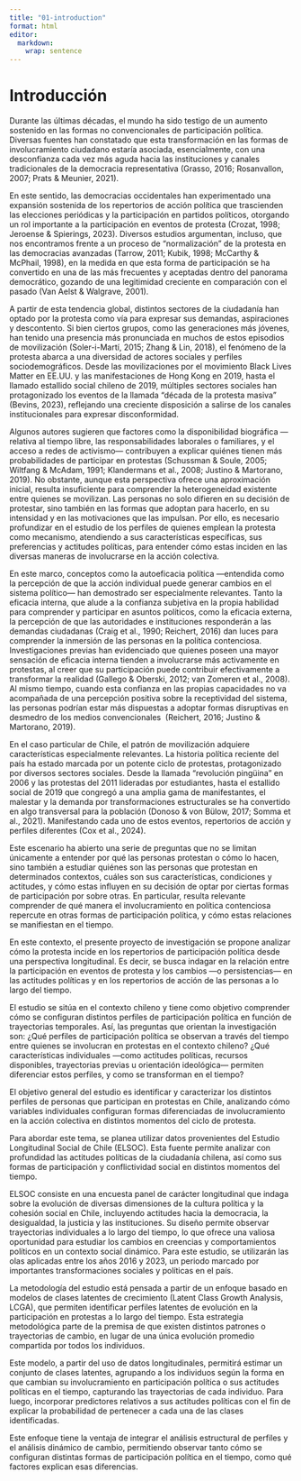 ```yaml
---
title: "01-introduction"
format: html
editor: 
  markdown: 
    wrap: sentence
---
```


# Introducción

Durante las últimas décadas, el mundo ha sido testigo de un aumento sostenido en las formas no convencionales de participación política.
Diversas fuentes han constatado que esta transformación en las formas de involucramiento ciudadano estaría asociada, esencialmente, con una desconfianza cada vez más aguda hacia las instituciones y canales tradicionales de la democracia representativa (Grasso, 2016; Rosanvallon, 2007; Prats & Meunier, 2021).

En este sentido, las democracias occidentales han experimentado una expansión sostenida de los repertorios de acción política que trascienden las elecciones periódicas y la participación en partidos políticos, otorgando un rol importante a la participación en eventos de protesta (Crozat, 1998; Jeroense & Spierings, 2023).
Diversos estudios argumentan, incluso, que nos encontramos frente a un proceso de “normalización” de la protesta en las democracias avanzadas (Tarrow, 2011; Kubik, 1998; McCarthy & McPhail, 1998), en la medida en que esta forma de participación se ha convertido en una de las más frecuentes y aceptadas dentro del panorama democrático, gozando de una legitimidad creciente en comparación con el pasado (Van Aelst & Walgrave, 2001).

A partir de esta tendencia global, distintos sectores de la ciudadanía han optado por la protesta como vía para expresar sus demandas, aspiraciones y descontento.
Si bien ciertos grupos, como las generaciones más jóvenes, han tenido una presencia más pronunciada en muchos de estos episodios de movilización (Soler-i-Martí, 2015; Zhang & Lin, 2018), el fenómeno de la protesta abarca a una diversidad de actores sociales y perfiles sociodemográficos.
Desde las movilizaciones por el movimiento Black Lives Matter en EE.UU.
y las manifestaciones de Hong Kong en 2019, hasta el llamado estallido social chileno de 2019, múltiples sectores sociales han protagonizado los eventos de la llamada “década de la protesta masiva” (Bevins, 2023), reflejando una creciente disposición a salirse de los canales institucionales para expresar disconformidad.

Algunos autores sugieren que factores como la disponibilidad biográfica —relativa al tiempo libre, las responsabilidades laborales o familiares, y el acceso a redes de activismo— contribuyen a explicar quiénes tienen más probabilidades de participar en protestas (Schussman & Soule, 2005; Wiltfang & McAdam, 1991; Klandermans et al., 2008; Justino & Martorano, 2019).
No obstante, aunque esta perspectiva ofrece una aproximación inicial, resulta insuficiente para comprender la heterogeneidad existente entre quienes se movilizan.
Las personas no solo difieren en su decisión de protestar, sino también en las formas que adoptan para hacerlo, en su intensidad y en las motivaciones que las impulsan.
Por ello, es necesario profundizar en el estudio de los perfiles de quienes emplean la protesta como mecanismo, atendiendo a sus características específicas, sus preferencias y actitudes políticas, para entender cómo estas inciden en las diversas maneras de involucrarse en la acción colectiva.

En este marco, conceptos como la autoeficacia política —entendida como la percepción de que la acción individual puede generar cambios en el sistema político— han demostrado ser especialmente relevantes.
Tanto la eficacia interna, que alude a la confianza subjetiva en la propia habilidad para comprender y participar en asuntos políticos, como la eficacia externa, la percepción de que las autoridades e instituciones responderán a las demandas ciudadanas (Craig et al., 1990; Reichert, 2016) dan luces para comprender la inmersión de las personas en la política contenciosa.
Investigaciones previas han evidenciado que quienes poseen una mayor sensación de eficacia interna tienden a involucrarse más activamente en protestas, al creer que su participación puede contribuir efectivamente a transformar la realidad (Gallego & Oberski, 2012; van Zomeren et al., 2008).
Al mismo tiempo, cuando esta confianza en las propias capacidades no va acompañada de una percepción positiva sobre la receptividad del sistema, las personas podrían estar más dispuestas a adoptar formas disruptivas en desmedro de los medios convencionales  (Reichert, 2016; Justino & Martorano, 2019).

En el caso particular de Chile, el patrón de movilización adquiere características especialmente relevantes.
La historia política reciente del país ha estado marcada por un potente ciclo de protestas, protagonizado por diversos sectores sociales.
Desde la llamada “revolución pingüina” en 2006 y las protestas del 2011 lideradas por estudiantes, hasta el estallido social de 2019 que congregó a una amplia gama de manifestantes, el malestar y la demanda por transformaciones estructurales se ha convertido en algo transversal para la población (Donoso & von Bülow, 2017; Somma et al., 2021).
Manifestando cada uno de estos eventos, repertorios de acción y perfiles diferentes (Cox et al., 2024).

Este escenario ha abierto una serie de preguntas que no se limitan únicamente a entender por qué las personas protestan o cómo lo hacen, sino también a estudiar quiénes son las personas que protestan en determinados contextos, cuáles son sus características, condiciones y actitudes, y cómo estas influyen en su decisión de optar por ciertas formas de participación por sobre otras.
En particular, resulta relevante comprender de qué manera el involucramiento en política contenciosa repercute en otras formas de participación política, y cómo estas relaciones se manifiestan en el tiempo.

En este contexto, el presente proyecto de investigación se propone analizar cómo la protesta incide en los repertorios de participación política desde una perspectiva longitudinal.
Es decir, se busca indagar en la relación entre la participación en eventos de protesta y los cambios —o persistencias— en las actitudes políticas y en los repertorios de acción de las personas a lo largo del tiempo.

El estudio se sitúa en el contexto chileno y tiene como objetivo comprender cómo se configuran distintos perfiles de participación política en función de trayectorias temporales.
Así, las preguntas que orientan la investigación son: ¿Qué perfiles de participación política se observan a través del tiempo entre quienes se involucran en protestas en el contexto chileno?
¿Qué características individuales —como actitudes políticas, recursos disponibles, trayectorias previas u orientación ideológica— permiten diferenciar estos perfiles, y como se transforman en el tiempo? 

El objetivo general del estudio es identificar y caracterizar los distintos perfiles de personas que participan en protestas en Chile, analizando cómo variables individuales configuran formas diferenciadas de involucramiento en la acción colectiva en distintos momentos del ciclo de protesta.

Para abordar este tema, se planea utilizar datos provenientes del Estudio Longitudinal Social de Chile (ELSOC).
Esta fuente permite analizar con profundidad las actitudes políticas de la ciudadanía chilena, así como sus formas de participación y conflictividad social en distintos momentos del tiempo. 

ELSOC consiste en una encuesta panel de carácter longitudinal que indaga sobre la evolución de diversas dimensiones de la cultura política y la cohesión social en Chile, incluyendo actitudes hacia la democracia, la desigualdad, la justicia y las instituciones.
Su diseño permite observar trayectorias individuales a lo largo del tiempo, lo que ofrece una valiosa oportunidad para estudiar los cambios en creencias y comportamientos políticos en un contexto social dinámico.
Para este estudio, se utilizarán las olas aplicadas entre los años 2016 y 2023, un periodo marcado por importantes transformaciones sociales y políticas en el país.

La metodología del estudio está pensada a partir de un enfoque basado en modelos de clases latentes de crecimiento (Latent Class Growth Analysis, LCGA), que permiten identificar perfiles latentes de evolución en la participación en protestas a lo largo del tiempo.
Esta estrategia metodológica parte de la premisa de que existen distintos patrones o trayectorias de cambio, en lugar de una única evolución promedio compartida por todos los individuos.

Este modelo, a partir del uso de datos longitudinales, permitirá estimar un conjunto de clases latentes, agrupando a los individuos según la forma en que cambian su involucramiento en participación política o sus actitudes políticas en el tiempo, capturando las trayectorias de cada individuo.
Para luego, incorporar predictores relativos a sus actitudes políticas con el fin de explicar la probabilidad de pertenecer a cada una de las clases identificadas.

Este enfoque tiene la ventaja de integrar el análisis estructural de perfiles y el análisis dinámico de cambio, permitiendo observar tanto cómo se configuran distintas formas de participación política en el tiempo, como qué factores explican esas diferencias.
